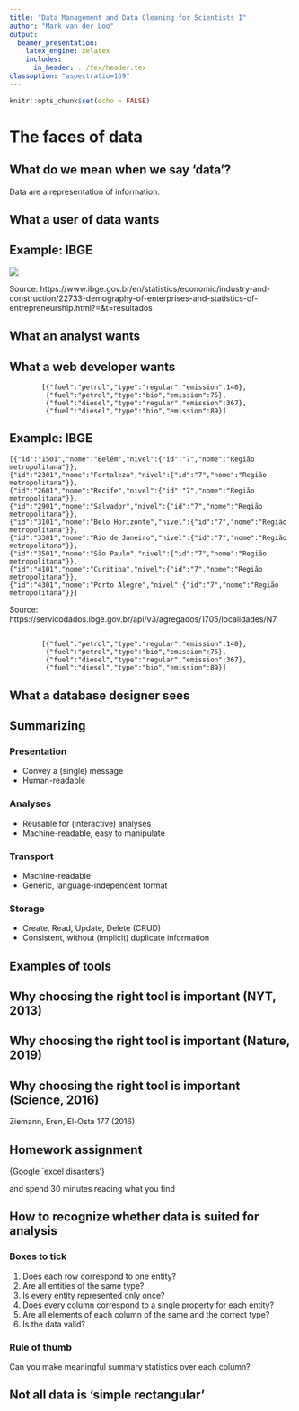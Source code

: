 ```yaml
---
title: "Data Management and Data Cleaning for Scientists I"
author: "Mark van der Loo"
output:
  beamer_presentation:
    latex_engine: xelatex
    includes:
      in_header: ../tex/header.tex
classoption: "aspectratio=169"
---
```


```r
knitr::opts_chunk$set(echo = FALSE)
```

# The faces of data

## What do we mean when we say 'data'?

\centering\huge
Data are a representation of information.


##  What a user of data wants

\begin{center}
  \begin{tabular}{rl}
    \multicolumn{2}{l}{CO$_2$ emission (fictional)}\\
    \hline
    \textbf{fuel}    & \textbf{emission}\\
    \hline
    \multicolumn{1}{l}{Petrol}      & 215 \\
    -- of which bio                  & \phantom{0}75  \\
    \multicolumn{1}{l}{Diesel}     & 456 \\
    -- of which bio                  & \phantom{0}89  \\ 
    \hline
  \end{tabular}
\end{center}


## Example: IBGE

![](fig/ibge.png)

\tiny Source: https://www.ibge.gov.br/en/statistics/economic/industry-and-construction/22733-demography-of-enterprises-and-statistics-of-entrepreneurship.html?=&t=resultados


## What an analyst wants

\begin{center}
  \begin{tabular}{rl}
    \hline
    \textbf{fuel}    & \textbf{emission}\\
    \hline
    \multicolumn{1}{l}{Petrol}      & 215 \\
    -- of which bio                  & \phantom{0}75  \\
    \multicolumn{1}{l}{Diesel}     & 456 \\
    -- of which bio                  & \phantom{0}89  \\ 
    \hline
  \end{tabular}
$\longrightarrow$
  \begin{tabular}{rrl}
    \hline
    \textbf{fuel}      & \textbf{type}  & \textbf{emission}\\
    \hline
    Petrol & regular  & 140 \\
    Petrol & bio      & \phantom{0}75\\
    Diesel& regular  & 367 \\
    Diesel& bio      & \phantom{0}89\\
    \hline
  \end{tabular}
\end{center}


##  What a web developer wants


```{}
        [{"fuel":"petrol","type":"regular","emission":140}, 
         {"fuel":"petrol","type":"bio","emission":75}, 
         {"fuel":"diesel","type":"regular","emission":367}, 
         {"fuel":"diesel","type":"bio","emission":89}]
```

## Example: IBGE

\small
```{}
[{"id":"1501","nome":"Belém","nivel":{"id":"7","nome":"Região metropolitana"}},
{"id":"2301","nome":"Fortaleza","nivel":{"id":"7","nome":"Região metropolitana"}},
{"id":"2601","nome":"Recife","nivel":{"id":"7","nome":"Região metropolitana"}},
{"id":"2901","nome":"Salvador","nivel":{"id":"7","nome":"Região metropolitana"}},
{"id":"3101","nome":"Belo Horizonte","nivel":{"id":"7","nome":"Região metropolitana"}},
{"id":"3301","nome":"Rio de Janeiro","nivel":{"id":"7","nome":"Região metropolitana"}},
{"id":"3501","nome":"São Paulo","nivel":{"id":"7","nome":"Região metropolitana"}},
{"id":"4101","nome":"Curitiba","nivel":{"id":"7","nome":"Região metropolitana"}},
{"id":"4301","nome":"Porto Alegre","nivel":{"id":"7","nome":"Região metropolitana"}}]
```

\normalfont

\hfill \tiny Source: https://servicodados.ibge.gov.br/api/v3/agregados/1705/localidades/N7



##  

```{}
        [{"fuel":"petrol","type":"regular","emission":140}, 
         {"fuel":"petrol","type":"bio","emission":75}, 
         {"fuel":"diesel","type":"regular","emission":367}, 
         {"fuel":"diesel","type":"bio","emission":89}]
```

\begin{center}
$\downarrow$

  \begin{tabular}{rrl}
    \hline
    \textbf{fuel}      & \textbf{type}  & \textbf{emission}\\
    \hline
    Petrol & regular  & 140 \\
    Petrol & bio      & \phantom{0}75\\
    Diesel& regular  & 367 \\
    Diesel& bio      & \phantom{0}89\\
    \hline
  \end{tabular}
\end{center}

## What a database designer sees

\begin{equation*}
\begin{tabular}{ll}
\multicolumn{2}{l}{Fuel}\\
\hline
\textbf{id} & \textbf{name}\\
\hline
11 & petrol  \\
12 & diesel \\
\hline
\end{tabular}\textrm{, }\:
%
\begin{tabular}{ll}
\multicolumn{2}{l}{Type}\\
\hline
\textbf{id} & \textbf{name}\\
\hline
1 & regular \\
2 & bio \\
\hline
\end{tabular}\textrm{, }\:
%
\begin{tabular}{llll}
\multicolumn{3}{l}{Emission}\\
\hline
\textbf{id} & \textbf{fuel} & \textbf{type} & \textbf{amount} \\
\hline
120 & 11 &1 &140\\
121 & 11 &2 &\phantom{0}75\\
123 & 12 &1 &367\\
124 & 12 &2 &\phantom{0}89\\
\hline
\end{tabular}
\label{eq:database}
\end{equation*}


## 

\begin{equation*}
\begin{tabular}{ll}
\multicolumn{2}{l}{Fuel}\\
\hline
\textbf{id} & \textbf{name}\\
\hline
11 & petrol  \\
12 & diesel \\
\hline
\end{tabular}\textrm{, }\:
%
\begin{tabular}{ll}
\multicolumn{2}{l}{Type}\\
\hline
\textbf{id} & \textbf{name}\\
\hline
1 & regular \\
2 & bio \\
\hline
\end{tabular}\textrm{, }\:
%
\begin{tabular}{llll}
\multicolumn{3}{l}{Emission}\\
\hline
\textbf{id} & \textbf{fuel} & \textbf{type} & \textbf{amount} \\
\hline
120 & 11 &1 &140\\
121 & 11 &2 &\phantom{0}75\\
123 & 12 &1 &367\\
124 & 12 &2 &\phantom{0}89\\
\hline
\end{tabular}
\label{eq:database}
\end{equation*}
\begin{center}
$\downarrow$

  \begin{tabular}{rrl}
    \hline
    \textbf{fuel}      & \textbf{type}  & \textbf{emission}\\
    \hline
    Petrol & regular  & 140 \\
    Petrol & bio      & \phantom{0}75\\
    Diesel& regular  & 367 \\
    Diesel& bio      & \phantom{0}89\\
    \hline
  \end{tabular}
\end{center}



## Summarizing

### Presentation

- Convey a (single) message
- Human-readable

### Analyses

- Reusable for (interactive) analyses
- Machine-readable, easy to manipulate

### Transport

- Machine-readable
- Generic, language-independent format

### Storage

- Create, Read, Update, Delete (CRUD)
- Consistent, without (implicit) duplicate information


\begin{picture}(0,0)
\put(250,100){\includegraphics{fig/dataforms.pdf}}
\end{picture}


## Examples of tools

\begin{picture}(0,0)
\put(130,-70){\includegraphics{fig/dataforms.pdf}}

\put(230, -85){\includegraphics[height=5mm]{fig/json.png}}
\put(245, -85){\includegraphics[height=5mm]{fig/xml.png}}

\put(150,-85){\includegraphics[height=5mm]{fig/sql.png}}
\put(125,-85){\includegraphics[height=5mm]{fig/hadoop.png}}

\put(150,35){\includegraphics[height=5mm]{fig/rlogo.png}}
\put(125,35){\includegraphics[height=2mm]{fig/stata.png}}
\put(125,20){\includegraphics[height=5mm]{fig/spss.png}}
\put(125,45){\includegraphics[height=3mm]{fig/sas.png}}

\put(220, 30){\includegraphics[height=5mm]{fig/excel.png}}
\put(245, 25){\includegraphics[height=7mm]{fig/tableau.png}}

\end{picture}


## Why choosing the right tool is important (NYT, 2013)

\begin{center}
\includegraphics[height=0.7\textheight]{fig/excel2.png}
\end{center}

\note{
Reinhart-Rogoff error
}

## Why choosing the right tool is important (Nature, 2019)

\begin{center}
\includegraphics[height=0.7\textheight]{fig/excel3.png}
\end{center}



## Why choosing the right tool is important (Science, 2016)

\begin{center}
\includegraphics[height=0.7\textheight]{fig/excel1.png}
\end{center}

\hfill\tiny Ziemann, Eren, El-Osta \textit{Genome Biology} \textbf{17} 177 (2016)

## Homework assignment

\centering
{\huge Google `excel disasters'}

and spend 30 minutes reading what you find


## How to recognize whether data is suited for analysis\footnote{Only for simple rectangular data sets}

### Boxes to tick

1. Does each row correspond to one entity?
2. Are all entities of the same type?
3. Is every entity represented only once?
4. Does every column correspond to a single property for each entity?
5. Are all elements of each column of the same and the correct type?
6. Is the data valid?

### Rule of thumb

Can you make meaningful summary statistics over each column?


## Not all data is 'simple rectangular'

\begin{picture}(0,0)
\put(0,0){\includegraphics[height=3cm]{fig/nsnet.pdf}}
\put(100,-25){\includegraphics[height=3cm]{fig/timeseries.png}}
\put(200,-50){\includegraphics[height=3cm]{fig/bdichtheid.png}}
\put(300,-75){\includegraphics[height=2cm]{fig/image.jpg}}

\put(0,-90){Each data type consists of particular basic elements and is
manipulated\\ with particular basic operations.}
\end{picture}











